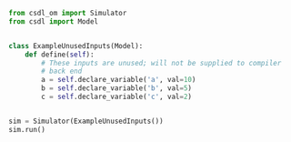 ```py
from csdl_om import Simulator
from csdl import Model


class ExampleUnusedInputs(Model):
    def define(self):
        # These inputs are unused; will not be supplied to compiler
        # back end
        a = self.declare_variable('a', val=10)
        b = self.declare_variable('b', val=5)
        c = self.declare_variable('c', val=2)


sim = Simulator(ExampleUnusedInputs())
sim.run()
```


``````
